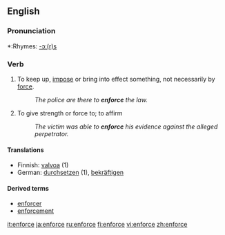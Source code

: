 ==English==

===Pronunciation===
*:Rhymes: [[Rhymes:English:-ɔː(r)s|-ɔː(r)s]]

===Verb===
{{en-verb|enforc|ing}}

# To keep up, [[impose]] or bring into effect something, not necessarily by [[force]].
#:''The police are there to '''enforce''' the law.''
# To give strength or force to; to affirm
#:''The victim was able to '''enforce''' his evidence against the alleged perpetrator.''

====Translations====
*Finnish: [[valvoa]] (1)
*German: [[durchsetzen]] (1), [[bekräftigen]]

====Derived terms====
*[[enforcer]]
*[[enforcement]]

[[it:enforce]]
[[ja:enforce]]
[[ru:enforce]]
[[fi:enforce]]
[[vi:enforce]]
[[zh:enforce]]